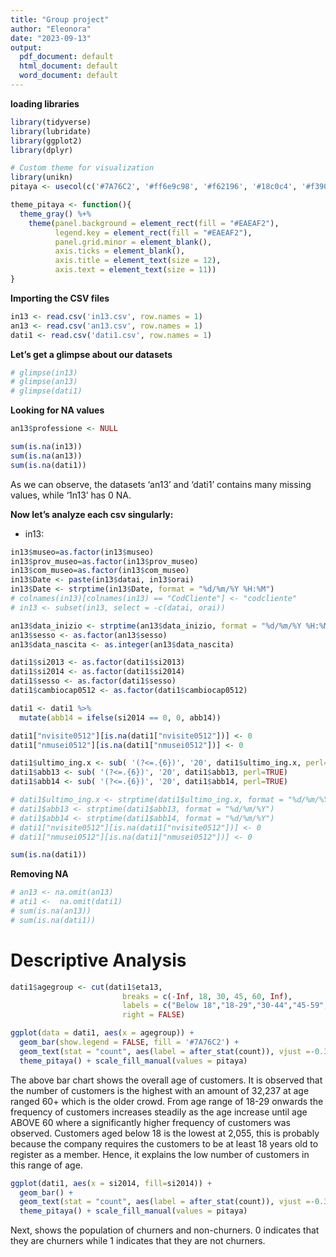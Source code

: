 ```yaml
---
title: "Group project"
author: "Eleonora"
date: "2023-09-13"
output:
  pdf_document: default
  html_document: default
  word_document: default
---
```


**loading libraries**

```r
library(tidyverse)
library(lubridate)
library(ggplot2)
library(dplyr)
```

```r
# Custom theme for visualization
library(unikn)
pitaya <- usecol(c('#7A76C2', '#ff6e9c98', '#f62196', '#18c0c4', '#f3907e', '#66E9EC'))

theme_pitaya <- function(){
  theme_gray() %+%
    theme(panel.background = element_rect(fill = "#EAEAF2"),
          legend.key = element_rect(fill = "#EAEAF2"),
          panel.grid.minor = element_blank(), 
          axis.ticks = element_blank(),
          axis.title = element_text(size = 12),
          axis.text = element_text(size = 11))
}
```

**Importing the CSV files**

```r
in13 <- read.csv('in13.csv', row.names = 1)
an13 <- read.csv('an13.csv', row.names = 1)
dati1 <- read.csv('dati1.csv', row.names = 1)
```

**Let's get a glimpse about our datasets**

```r
# glimpse(in13)
# glimpse(an13)
# glimpse(dati1)
```

**Looking for NA values**

```r
an13$professione <- NULL
```

```r
sum(is.na(in13))
sum(is.na(an13))
sum(is.na(dati1))
```

As we can observe, the datasets 'an13' and 'dati1' contains many missing values, while '1n13' has 0 NA.

**Now let's analyze each csv singularly:**

-   in13:

```r
in13$museo=as.factor(in13$museo)
in13$prov_museo=as.factor(in13$prov_museo)
in13$com_museo=as.factor(in13$com_museo)
in13$Date <- paste(in13$datai, in13$orai)
in13$Date <- strptime(in13$Date, format = "%d/%m/%Y %H:%M")
# colnames(in13)[colnames(in13) == "CodCliente"] <- "codcliente"
# in13 <- subset(in13, select = -c(datai, orai))
```

```r
an13$data_inizio <- strptime(an13$data_inizio, format = "%d/%m/%Y %H:%M")
an13$sesso <- as.factor(an13$sesso)
an13$data_nascita <- as.integer(an13$data_nascita)
```

```r
dati1$si2013 <- as.factor(dati1$si2013)
dati1$si2014 <- as.factor(dati1$si2014)
dati1$sesso <- as.factor(dati1$sesso)
dati1$cambiocap0512 <- as.factor(dati1$cambiocap0512)

dati1 <- dati1 %>%
  mutate(abb14 = ifelse(si2014 == 0, 0, abb14))

dati1["nvisite0512"][is.na(dati1["nvisite0512"])] <- 0
dati1["nmusei0512"][is.na(dati1["nmusei0512"])] <- 0

dati1$ultimo_ing.x <- sub( '(?<=.{6})', '20', dati1$ultimo_ing.x, perl=TRUE)
dati1$abb13 <- sub( '(?<=.{6})', '20', dati1$abb13, perl=TRUE)
dati1$abb14 <- sub( '(?<=.{6})', '20', dati1$abb14, perl=TRUE)

# dati1$ultimo_ing.x <- strptime(dati1$ultimo_ing.x, format = "%d/%m/%Y")
# dati1$abb13 <- strptime(dati1$abb13, format = "%d/%m/%Y")
# dati1$abb14 <- strptime(dati1$abb14, format = "%d/%m/%Y")
# dati1["nvisite0512"][is.na(dati1["nvisite0512"])] <- 0
# dati1["nmusei0512"][is.na(dati1["nmusei0512"])] <- 0
```

```r
sum(is.na(dati1))
```



**Removing NA**

```r
# an13 <- na.omit(an13)
# ati1 <-  na.omit(dati1)
# sum(is.na(an13))
# sum(is.na(dati1))
```


# Descriptive Analysis

```r
dati1$agegroup <- cut(dati1$eta13, 
                         breaks = c(-Inf, 18, 30, 45, 60, Inf),
                         labels = c("Below 18","18-29","30-44","45-59", "60+"),
                         right = FALSE)
```

```r
ggplot(data = dati1, aes(x = agegroup)) +
  geom_bar(show.legend = FALSE, fill = '#7A76C2') +
  geom_text(stat = "count", aes(label = after_stat(count)), vjust =-0.3) +
  theme_pitaya() + scale_fill_manual(values = pitaya)
```
The above bar chart shows the overall age of customers. It is observed that the number of customers is the highest with an amount of 32,237 at age ranged 60+ which is the older crowd. 
From age range of 18-29 onwards the frequency of customers increases steadily as the age increase until age ABOVE 60 where a significantly higher frequency of customers was observed. Customers aged below 18 is the lowest at 2,055, this is probably because the company requires the customers to be at least 18 years old to register as a member. Hence, it explains the low number of customers in this range of age.


```r
ggplot(dati1, aes(x = si2014, fill=si2014)) +
  geom_bar() +
  geom_text(stat = "count", aes(label = after_stat(count)), vjust =-0.3) +
  theme_pitaya() + scale_fill_manual(values = pitaya)
```
Next, shows the population of churners and non-churners. 0 indicates that they are churners while 1 indicates that they are not churners.